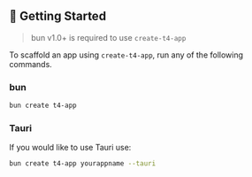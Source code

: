 ## 🚀 Getting Started

> bun v1.0+ is required to use `create-t4-app`

To scaffold an app using `create-t4-app`, run any of the following commands.

### **bun**

```bash
bun create t4-app
```

### **Tauri**

If you would like to use Tauri use:

```bash
bun create t4-app yourappname --tauri
```
